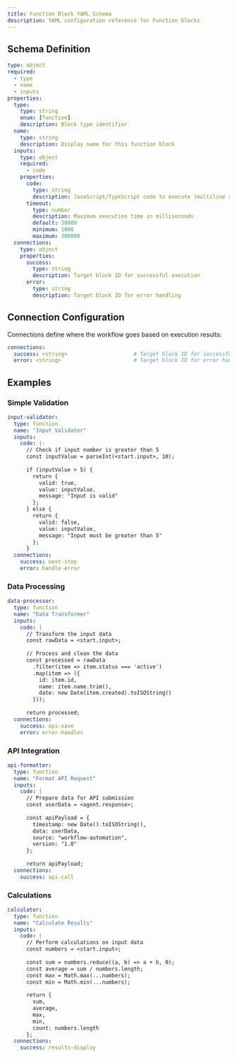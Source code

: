 ```yaml
---
title: Function Block YAML Schema
description: YAML configuration reference for Function blocks
---
```


## Schema Definition

```yaml
type: object
required:
  - type
  - name
  - inputs
properties:
  type:
    type: string
    enum: [function]
    description: Block type identifier
  name:
    type: string
    description: Display name for this function block
  inputs:
    type: object
    required:
      - code
    properties:
      code:
        type: string
        description: JavaScript/TypeScript code to execute (multiline string)
      timeout:
        type: number
        description: Maximum execution time in milliseconds
        default: 30000
        minimum: 1000
        maximum: 300000
  connections:
    type: object
    properties:
      success:
        type: string
        description: Target block ID for successful execution
      error:
        type: string
        description: Target block ID for error handling
```

## Connection Configuration

Connections define where the workflow goes based on execution results:

```yaml
connections:
  success: <string>                     # Target block ID for successful execution
  error: <string>                       # Target block ID for error handling (optional)
```

## Examples

### Simple Validation

```yaml
input-validator:
  type: function
  name: "Input Validator"
  inputs:
    code: |-
      // Check if input number is greater than 5
      const inputValue = parseInt(<start.input>, 10);
      
      if (inputValue > 5) {
        return { 
          valid: true, 
          value: inputValue,
          message: "Input is valid"
        };
      } else {
        return { 
          valid: false, 
          value: inputValue,
          message: "Input must be greater than 5"
        };
      }
  connections:
    success: next-step
    error: handle-error
```

### Data Processing

```yaml
data-processor:
  type: function
  name: "Data Transformer"
  inputs:
    code: |
      // Transform the input data
      const rawData = <start.input>;
      
      // Process and clean the data
      const processed = rawData
        .filter(item => item.status === 'active')
        .map(item => ({
          id: item.id,
          name: item.name.trim(),
          date: new Date(item.created).toISOString()
        }));
      
      return processed;
  connections:
    success: api-save
    error: error-handler
```

### API Integration

```yaml
api-formatter:
  type: function
  name: "Format API Request"
  inputs:
    code: |
      // Prepare data for API submission
      const userData = <agent.response>;
      
      const apiPayload = {
        timestamp: new Date().toISOString(),
        data: userData,
        source: "workflow-automation",
        version: "1.0"
      };
      
      return apiPayload;
  connections:
    success: api-call
```

### Calculations

```yaml
calculator:
  type: function
  name: "Calculate Results"
  inputs:
    code: |
      // Perform calculations on input data
      const numbers = <start.input>;
      
      const sum = numbers.reduce((a, b) => a + b, 0);
      const average = sum / numbers.length;
      const max = Math.max(...numbers);
      const min = Math.min(...numbers);
      
      return {
        sum,
        average,
        max,
        min,
        count: numbers.length
      };
  connections:
    success: results-display
``` 